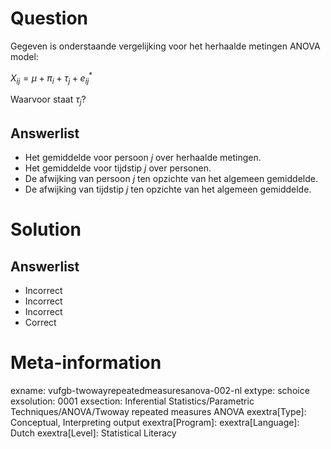 Question
========

Gegeven is onderstaande vergelijking voor het herhaalde metingen ANOVA model: 

$X_{ij} = \mu+\pi_{i}+\tau_{j}+e_{ij}^{*}$

Waarvoor staat $\tau_{j}$?
  
Answerlist
----------
* Het gemiddelde voor persoon *j* over herhaalde metingen.
* Het gemiddelde voor tijdstip *j* over personen.
* De afwijking van persoon *j* ten opzichte van het algemeen gemiddelde.
* De afwijking van tijdstip *j* ten opzichte van het algemeen gemiddelde.

Solution
========

Answerlist
----------
* Incorrect
* Incorrect
* Incorrect
* Correct

Meta-information
================
exname: vufgb-twowayrepeatedmeasuresanova-002-nl
extype: schoice
exsolution: 0001
exsection: Inferential Statistics/Parametric Techniques/ANOVA/Twoway repeated measures ANOVA
exextra[Type]: Conceptual, Interpreting output
exextra[Program]: 
exextra[Language]: Dutch
exextra[Level]: Statistical Literacy
